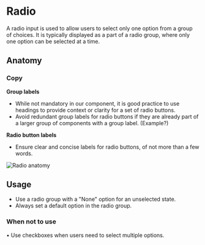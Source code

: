 

<Meta of={RadioStories} />

# Radio

A radio input is used to allow users to select only one option from a group of choices. It is typically displayed as a part of a radio group, where only one option can be selected at a time.
<Canvas of={RadioStories.RadioStory} />

## Anatomy

### Copy

**Group labels**

- While not mandatory in our component, it is good practice to use headings to provide context or clarity for a set of radio buttons.
- Avoid redundant group labels for radio buttons if they are already part of a larger group of components with a group label. (Example?)

**Radio button labels**

- Ensure clear and concise labels for radio buttons, of not more than a few words.

![Radio anatomy](./docs/radio-anatomy.png)

## Usage

- Use a radio group with a "None" option for an unselected state.
- Always set a default option in the radio group.

### When not to use

• Use checkboxes when users need to select multiple options.

